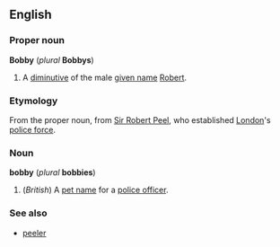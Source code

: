==English==
===Proper noun===
'''Bobby''' (''plural'' '''Bobbys''')

#A [[diminutive]] of the male [[given name]] [[Robert]].

===Etymology===
From the proper noun, from [[w:Robert Peel|Sir Robert Peel]], who established [[London]]'s [[police force]].

===Noun===
'''bobby''' (''plural'' '''bobbies''')

#(''British'') A [[pet name]] for a [[police officer]].

===See also===
*[[peeler]]